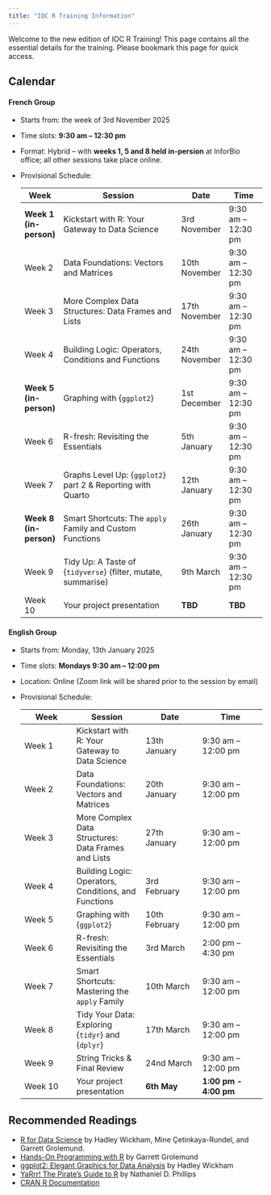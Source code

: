 ```yaml
---
title: "IOC R Training Information"
---
```


Welcome to the new edition of IOC R Training!
This page contains all the essential details for the training.
Please bookmark this page for quick access.

## Calendar

#### **French Group**

- Starts from: the week of 3rd November 2025  
- Time slots: **9:30 am – 12:30 pm**
- Format: Hybrid -- with **weeks 1, 5 and 8 held in-persion** at InforBio office; all other sessions take place online.
- Provisional Schedule:  

  | **Week**           | **Session**                                                   | **Date**      | **Time**           |
  |--------------------|---------------------------------------------------------------|---------------|--------------------|
  | **Week 1 (in-person)** | Kickstart with R: Your Gateway to Data Science                |  3rd November | 9:30 am – 12:30 pm |
  | Week 2             | Data Foundations: Vectors and Matrices                        | 10th November | 9:30 am – 12:30 pm |
  | Week 3             | More Complex Data Structures: Data Frames and Lists           | 17th November | 9:30 am – 12:30 pm |
  | Week 4             | Building Logic: Operators, Conditions and Functions            | 24th November | 9:30 am – 12:30 pm |
  | **Week 5 (in-person)** | Graphing with {`ggplot2`}                                     |  1st December | 9:30 am – 12:30 pm |
  | Week 6             | R-fresh: Revisiting the Essentials                            |  5th January  | 9:30 am – 12:30 pm |
  | Week 7             | Graphs Level Up: {`ggplot2`} part 2 & Reporting with Quarto   | 12th January  | 9:30 am – 12:30 pm |
  | **Week 8 (in-person)** | Smart Shortcuts: The `apply` Family and Custom Functions     | 26th January  | 9:30 am – 12:30 pm |
  | Week 9             | Tidy Up: A Taste of {`tidyverse`} (filter, mutate, summarise) |  9th March    | 9:30 am – 12:30 pm |
  | Week 10            | Your project presentation                                     | **TBD**       | **TBD** |


#### **English Group**

- Starts from: Monday, 13th January 2025  
- Time slots: **Mondays 9:30 am – 12:00 pm**  
- Location: Online (Zoom link will be shared prior to the session by email)
- Provisional Schedule:  

  | **Week**       | **Session**          | **Date**         | **Time**           |
  |----------------|----------------------|------------------|--------------------|
  | Week 1         | Kickstart with R: Your Gateway to Data Science       | 13th January  | 9:30 am – 12:00 pm |
  | Week 2         | Data Foundations: Vectors and Matrices               | 20th January  | 9:30 am – 12:00 pm |
  | Week 3         | More Complex Data Structures: Data Frames and Lists  | 27th January  | 9:30 am – 12:00 pm |
  | Week 4         | Building Logic: Operators, Conditions, and Functions |  3rd February | 9:30 am – 12:00 pm |
  | Week 5         | Graphing with {`ggplot2`}                            | 10th February | 9:30 am – 12:00 pm |
  | Week 6         | R-fresh: Revisiting the Essentials                   |  3rd March    | 2:00 pm – 4:30 pm  |
  | Week 7         | Smart Shortcuts: Mastering the `apply` Family        | 10th March    | 9:30 am – 12:00 pm |
  | Week 8         | Tidy Your Data: Exploring {`tidyr`} and {`dplyr`}    | 17th March    | 9:30 am – 12:00 pm |
  | Week 9         | String Tricks & Final Review                         | 24nd March    | 9:30 am – 12:00 pm |
  | Week 10        | Your project presentation                            | **6th May**   | **1:00 pm - 4:00 pm** |
  

## Recommended Readings

- [R for Data Science](https://r4ds.hadley.nz) by Hadley Wickham, Mine Çetinkaya-Rundel, and Garrett Grolemund.
- [Hands-On Programming with R](https://rstudio-education.github.io/hopr/) by Garrett Grolemund 
- [ggplot2: Elegant Graphics for Data Analysis](https://ggplot2.tidyverse.org) by Hadley Wickham 
- [YaRrr! The Pirate’s Guide to R](https://bookdown.org/ndphillips/YaRrr/) by Nathaniel D. Phillips
- [CRAN R Documentation](https://cran.r-project.org/)

